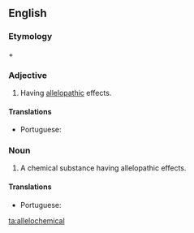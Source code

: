 ==English==

===Etymology===
{{m|en|allele|allelo-}} + {{m|en|chemical}}

===Adjective===
{{en-adj|-}}

# {{label|en|biochemistry|ecology}} Having [[allelopathy|allelopathic]] effects.

====Translations====
{{trans-top|having allelopathic effects}}
* Portuguese: {{t|pt|aleloquímico}}
{{trans-mid}}
{{trans-bottom}}

===Noun===
{{en-noun}}

# A chemical substance having allelopathic effects.

====Translations====
{{trans-top|chemical substance with allelopathic effects}}
* Portuguese: {{t|pt|aleloquímico|m}}
{{trans-mid}}
{{trans-bottom}}

[[ta:allelochemical]]